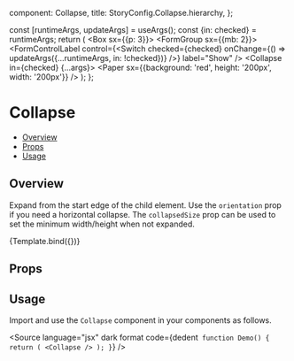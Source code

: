 
  component: Collapse,
  title: StoryConfig.Collapse.hierarchy,
};

<Meta title={meta.title} component={meta.component} />

  const [runtimeArgs, updateArgs] = useArgs();
  const {in: checked} = runtimeArgs;
  return (
    <Box sx={{p: 3}}>
      <FormGroup sx={{mb: 2}}>
        <FormControlLabel
          control={<Switch checked={checked} onChange={() => updateArgs({...runtimeArgs, in: !checked})} />}
          label="Show"
        />
      </FormGroup>
      <Collapse in={checked} {...args}>
        <Paper sx={{background: 'red', height: '200px', width: '200px'}} />
      </Collapse>
    </Box>
  );
};

# Collapse

- [Overview](#overview)
- [Props](#props)
- [Usage](#usage)

## Overview

Expand from the start edge of the child element. Use the `orientation` prop if you need a horizontal collapse. The
`collapsedSize` prop can be used to set the minimum width/height when not expanded.

<Canvas>
  <Story
    name="Overview"
    args={{in: false}}
    parameters={{
      docs: {iframeHeight: 476, inlineStories: false},
    }}
  >
    {Template.bind({})}
  </Story>
</Canvas>

## Props

<ArgsTable story="Overview" />

## Usage

Import and use the `Collapse` component in your components as follows.

<Source
  language="jsx"
  dark
  format
  code={dedent`
function Demo() {
  return (
    <Collapse />
  );
}`}
/>
